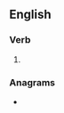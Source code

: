 ==English==

===Verb===
{{head|en|verb form}}

# {{en-third-person singular of|enchain}}

===Anagrams===
* {{anagrams|en|inhances}}